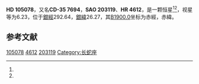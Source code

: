 {{Starbox begin
| name = HD 105078
}}
{{Starbox observe
| epoch = [[J2000.0|J2000.0]]
| constell = {{星座名待查}}<ref name=SIMBAD>{{cite web
 | url=http://simbad.u-strasbg.fr/simbad/sim-id?Ident=HR+4612
 | title =Pulsating variable Star
 | publisher=Centre de Données astronomiques de Strasbourg
 | work=SIMBAD
 | accessdate=2012-07-13}}</ref><ref name=DATA>{{cite web
 | url=http://vizier.u-strasbg.fr/viz-bin/VizieR-5?-out.add=.&-source=5050&-corr=PK=HR&-out.max=9999&HR=4612
 | title=VizieR Detailed Page
 | accessdate=2012-07-13
 | archive-date=2016-03-04
 | archive-url=https://web.archive.org/web/20160304204517/http://vizier.u-strasbg.fr/viz-bin/VizieR-5?-out.add=.&-source=5050&-corr=PK=HR&-out.max=9999&HR=4612
 | dead-url=no
 }}</ref>
| 星官 = 
| ra = {{RA|12|5|56.7}}<ref name=SIMBAD /><ref name=DATA />
| dec = {{DEC|-35|41|38}}<ref name=SIMBAD /><ref name=DATA />
| appmag_v = 6.23<ref name=SIMBAD /><ref name=DATA />
}}
{{Starbox character
| class = B8V<ref name=SIMBAD /><ref name=DATA />
| b-v = -0.08<ref name=SIMBAD /><ref name=DATA />
| u-b = <ref name=SIMBAD /><ref name=DATA />
| r-i = <ref name=SIMBAD /><ref name=DATA />
| variable = 
}}
{{Starbox astrometry
| radial_v = 
| prop_mo_ra = -18
| parallax = 
| p_error = 
}}
{{Starbox catalog
| names =CD-35 7694，[[SAO星表|SAO]] 203119，[[HD星表|HD]] 105078，[[HR星表|HR]] 4612}}
{{Starbox reference |Simbad=HR+4612}}
{{Starbox end}}

'''HD 105078'''，又名'''CD-35 7694'''，'''SAO 203119'''、'''HR 4612'''，是一颗恒星<ref name=SIMBAD /><ref name=DATA />，视星等为6.23，位于[[銀道座標系|銀經]]292.64，[[銀道座標系|銀緯]]26.27，其[[B1900.0|B1900.0]]坐标为赤經{{RA|12|0|48.1}}，赤緯{{DEC|-35|26.27|14}}。

== 参考文献 ==
{{reflist}}

{{star-stub}}

[[Category:HD和HDE天體|105078]]
[[Category:HR天體|4612]]
[[Category:SAO天體|203119]]
[[Category:长蛇座|Category:长蛇座]]